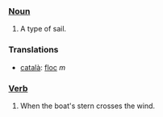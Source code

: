 ===[[Noun]]===
#A type of sail.
=== Translations ===
*[[català]]: [[floc]] ''m''
===[[Verb]]===
#When the boat's stern crosses the wind.